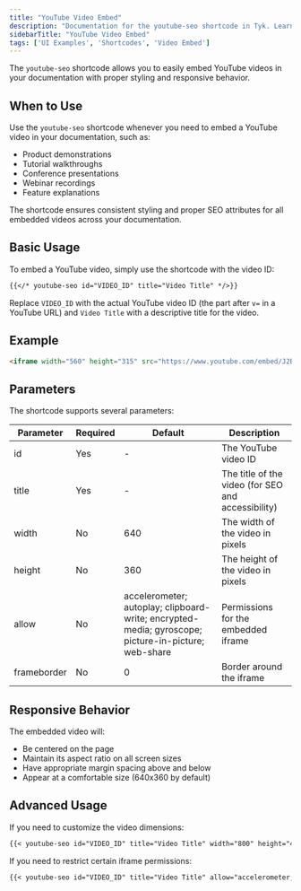 ```yaml
---
title: "YouTube Video Embed"
description: "Documentation for the youtube-seo shortcode in Tyk. Learn how to embed YouTube videos in your documentation with proper styling and responsive behavior."
sidebarTitle: "YouTube Video Embed"
tags: ['UI Examples', 'Shortcodes', 'Video Embed']
---
```


The `youtube-seo` shortcode allows you to easily embed YouTube videos in your documentation with proper styling and responsive behavior.

## When to Use

Use the `youtube-seo` shortcode whenever you need to embed a YouTube video in your documentation, such as:

- Product demonstrations
- Tutorial walkthroughs
- Conference presentations
- Webinar recordings
- Feature explanations

The shortcode ensures consistent styling and proper SEO attributes for all embedded videos across your documentation.

## Basic Usage

To embed a YouTube video, simply use the shortcode with the video ID:

```md
{{</* youtube-seo id="VIDEO_ID" title="Video Title" */>}}
```

Replace `VIDEO_ID` with the actual YouTube video ID (the part after `v=` in a YouTube URL) and `Video Title` with a descriptive title for the video.

## Example

```md
<iframe width="560" height="315" src="https://www.youtube.com/embed/J2BY7NYRk7U" title="Tyk API Gateway Overview" frameborder="0" allow="accelerometer; autoplay; clipboard-write; encrypted-media; gyroscope; picture-in-picture" allowfullscreen></iframe>
```

## Parameters

The shortcode supports several parameters:

| Parameter | Required | Default | Description |
|-----------|----------|---------|-------------|
| id | Yes | - | The YouTube video ID |
| title | Yes | - | The title of the video (for SEO and accessibility) |
| width | No | 640 | The width of the video in pixels |
| height | No | 360 | The height of the video in pixels |
| allow | No | accelerometer; autoplay; clipboard-write; encrypted-media; gyroscope; picture-in-picture; web-share | Permissions for the embedded iframe |
| frameborder | No | 0 | Border around the iframe |

## Responsive Behavior

The embedded video will:
- Be centered on the page
- Maintain its aspect ratio on all screen sizes
- Have appropriate margin spacing above and below
- Appear at a comfortable size (640x360 by default)

## Advanced Usage

If you need to customize the video dimensions:

```md
{{< youtube-seo id="VIDEO_ID" title="Video Title" width="800" height="450" >}}
```

If you need to restrict certain iframe permissions:

```md
{{< youtube-seo id="VIDEO_ID" title="Video Title" allow="accelerometer; encrypted-media" >}}
```
